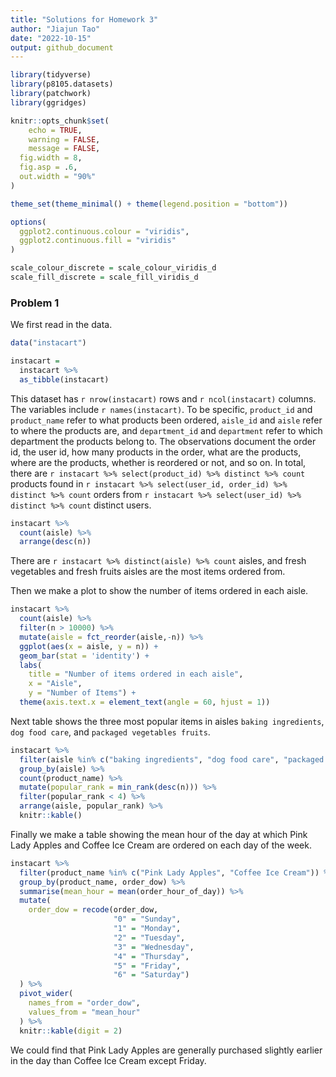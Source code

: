 ```yaml
---
title: "Solutions for Homework 3"
author: "Jiajun Tao"
date: "2022-10-15"
output: github_document
---
```


```r
library(tidyverse)
library(p8105.datasets)
library(patchwork)
library(ggridges)

knitr::opts_chunk$set(
	echo = TRUE,
	warning = FALSE,
	message = FALSE,
  fig.width = 8,
  fig.asp = .6,
  out.width = "90%"
)

theme_set(theme_minimal() + theme(legend.position = "bottom"))

options(
  ggplot2.continuous.colour = "viridis",
  ggplot2.continuous.fill = "viridis"
)

scale_colour_discrete = scale_colour_viridis_d
scale_fill_discrete = scale_fill_viridis_d
```


### Problem 1

We first read in the data.

```r
data("instacart")

instacart = 
  instacart %>% 
  as_tibble(instacart)
```

This dataset has `r nrow(instacart)` rows and `r ncol(instacart)` columns. The variables include `r names(instacart)`. To be specific, `product_id` and `product_name` refer to what products been ordered, `aisle_id` and `aisle` refer to where the products are, and `department_id` and `department` refer to which department the products belong to. The observations document the order id, the user id, how many products in the order, what are the products, where are the products, whether is reordered or not, and so on. In total, there are `r instacart %>% select(product_id) %>% distinct %>% count` products found in `r instacart %>% select(user_id, order_id) %>% distinct %>% count` orders from `r instacart %>% select(user_id) %>% distinct %>% count` distinct users.

```r
instacart %>% 
  count(aisle) %>% 
  arrange(desc(n))
```

There are `r instacart %>% distinct(aisle) %>% count` aisles, and fresh vegetables and fresh fruits aisles are the most items ordered from.

Then we make a plot to show the number of items ordered in each aisle.

```r
instacart %>% 
  count(aisle) %>% 
  filter(n > 10000) %>% 
  mutate(aisle = fct_reorder(aisle,-n)) %>% 
  ggplot(aes(x = aisle, y = n)) +
  geom_bar(stat = 'identity') +
  labs(
    title = "Number of items ordered in each aisle",
    x = "Aisle",
    y = "Number of Items") +
  theme(axis.text.x = element_text(angle = 60, hjust = 1))
```

Next table shows the three most popular items in aisles `baking ingredients`, `dog food care`, and `packaged vegetables fruits`.

```r
instacart %>% 
  filter(aisle %in% c("baking ingredients", "dog food care", "packaged vegetables fruits")) %>% 
  group_by(aisle) %>% 
  count(product_name) %>% 
  mutate(popular_rank = min_rank(desc(n))) %>%
  filter(popular_rank < 4) %>% 
  arrange(aisle, popular_rank) %>% 
  knitr::kable()
```

Finally we make a table showing the mean hour of the day at which Pink Lady Apples and Coffee Ice Cream are ordered on each day of the week.

```r
instacart %>% 
  filter(product_name %in% c("Pink Lady Apples", "Coffee Ice Cream")) %>% 
  group_by(product_name, order_dow) %>% 
  summarise(mean_hour = mean(order_hour_of_day)) %>% 
  mutate(
    order_dow = recode(order_dow,
                       "0" = "Sunday",
                       "1" = "Monday",
                       "2" = "Tuesday",
                       "3" = "Wednesday",
                       "4" = "Thursday",
                       "5" = "Friday",
                       "6" = "Saturday")
  ) %>% 
  pivot_wider(
    names_from = "order_dow",
    values_from = "mean_hour"
  ) %>% 
  knitr::kable(digit = 2)
```

We could find that Pink Lady Apples are generally purchased slightly earlier in the day than Coffee Ice Cream except Friday.


